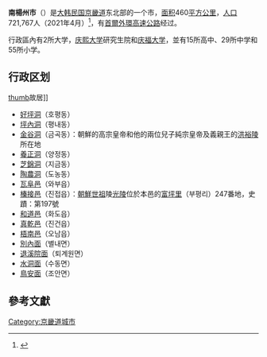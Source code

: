 {{Infobox Settlement
| name                    = 南楊州市
| settlement_type         = [[韩国行政区划|自治市]]
| translit_lang1          = [[韓語|韓語]]
| translit_lang1_type1    = [[諺文|諺文]]
| translit_lang1_info1    = 남양주시
| translit_lang1_type2    = [[朝鮮漢字|漢字]]
| translit_lang1_info2    = 南楊州市
| translit_lang1_type3    = {{nowrap|[[文化观光部2000年式|文化观光部2000年式]]}}
| translit_lang1_info3    = Namyangju-si
| translit_lang1_type4    = {{nowrap|[[馬科恩-賴肖爾表記法|馬科恩-賴肖爾表記法]]}}
| translit_lang1_info4    = Namyangju-si
| image_skyline           = 별내용암천2.jpg
| image_caption           = 別內龍岩川河岸
| image_flag              = Flag of Namyangju.svg
| image_map               = Gyeonggi-Namyangju.svg
| map_caption             = 南楊州市在韓國及京畿道的位置
| subdivision_type        = 國家
| subdivision_name        = {{ROK}}
| subdivision_type1       = [[朝鮮地區|地區]]
| subdivision_name1       = [[韓國首都圈|韓國首都圈]]
| subdivision_type2       = 省份
| subdivision_name2       = [[京畿道|京畿道]]
| parts_type              = [[韓國行政區劃|行政區]]
| parts                   = 6[[邑_(行政區劃)|邑]]、3[[面_(行政區劃)|面]]，7[[行政洞|行政洞]]、11[[法定洞|法定洞]]
| governing_body          = 南楊州市政府
| leader_title            = 市長
| leader_name             = {{link-ko|趙光漢|조광한}}
| leader_party            = {{MPK}}
| leader_title1           = 國會議員
| leader_name1            = {{ubl|甲：[[趙應天|趙應天]]{{small|（{{MPK}}）}}|乙：[[金漢正|金漢正]]{{small|（{{MPK}}）}}|丙：[[金容民|金容民]]{{small|（{{MPK}}）}}}}
| area_total_km2          = 458.1
| population_total        = 721,767
| population_density_km2  = auto
| population_as_of        = 2021年4月
| population_blank1_title = 方言
| population_blank1       = [[首尔方言|首尔方言]]
| blank_name              = 市樹
| blank_info              = [[赤松|赤松]]
| blank1_name             = 市花
| blank1_info             = {{link-ko|朝鮮連翹|개나리}}
| blank2_name             = 市鳥
| blank2_info             = 白腹黑啄木鳥
| website                 = {{url|https://www.nyj.go.kr/}}
}}

'''南楊州市'''（{{kor|諺=남양주시|漢=南楊州市|羅=Namyangju si|f=y}}）是[[大韩民国|大韩民国]][[京畿道|京畿道]]东北部的一个市，[[面积|面积]]460[[平方公里|平方公里]]，[[人口|人口]]721,767人（2021年4月）<ref>{{cite web|title=주민등록 인구통계|url=https://jumin.mois.go.kr/index.jsp|publisher=행정안전부|language=ko|accessdate=2021-05-25|archive-date=2021-02-11|archive-url=https://web.archive.org/web/20210211055502/https://jumin.mois.go.kr/index.jsp|dead-url=no}}</ref>，有[[首爾外環高速公路|首爾外環高速公路]]经过。

行政區內有2所大学，[[庆熙大学|庆熙大学]]研究生院和[[庆福大学|庆福大学]]，並有15所高中、29所中学和55所小学。

== 行政区划 ==
[[file:Yeoyudang2.jpg|thumb]]故居]]
* [[好坪洞|好坪洞]]（호평동）
* [[坪內洞|坪內洞]]（평내동）
* [[金谷洞|金谷洞]]（금곡동）：朝鮮的高宗皇帝和他的兩位兒子純宗皇帝及義親王的[[洪裕陵|洪裕陵]]所在地
* [[養正洞|養正洞]]（양정동）
* [[芝錦洞|芝錦洞]]（지금동）
* [[陶農洞|陶農洞]]（도농동）
* [[瓦阜邑|瓦阜邑]]（와부읍）
* [[榛接邑|榛接邑]]（진접읍）：[[朝鮮世祖|朝鮮世祖]]陵[[朝鮮光陵|光陵]]位於本邑的[[富坪里|富坪里]]（부평리）247番地，史蹟：第197號
* [[和道邑|和道邑]]（화도읍）
* [[真乾邑|真乾邑]]（진건읍）
* [[梧南邑|梧南邑]]（오남읍）
* [[別內面|別內面]]（별내면）
* [[退溪院面|退溪院面]]（퇴계원면）
* [[水洞面|水洞面]]（수동면）
* [[鳥安面|鳥安面]]（조안면）

==參考文獻==
{{reflist}}

{{京畿道行政區劃}}
{{韓國大城市}}
{{DEFAULTSORT:Namyangju-si}}
[[Category:京畿道城市|Category:京畿道城市]]